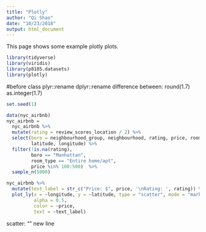 ```yaml
---
title: "Plotly"
author: "Qi Shao"
date: "10/23/2018"
output: html_document
---
```


This page shows some example plotly plots.

```r

library(tidyverse)
library(viridis)
library(p8105.datasets)
library(plotly)
```
#before class
plyr::rename
dplyr::rename
difference between:
round(1.7)
as.integer(1.7)

```r
set.seed(1)

data(nyc_airbnb)
nyc_airbnb = 
  nyc_airbnb %>% 
  mutate(rating = review_scores_location / 2) %>%
  select(boro = neighbourhood_group, neighbourhood, rating, price, room_type,
         latitude, longitude) %>%
  filter(!is.na(rating), 
         boro == "Manhattan",
         room_type == "Entire home/apt",
         price %in% 100:500)  %>% 
  sample_n(5000)
```

```r
nyc_airbnb %>%
  mutate(text_label = str_c("Price: $", price, '\nRating: ', rating)) %>% 
  plot_ly(x = ~longitude, y = ~latitude, type = "scatter", mode = "markers",
          alpha = 0.5, 
          color = ~price,
          text = ~text_label)

```
scatter: 
"\n" new line 
